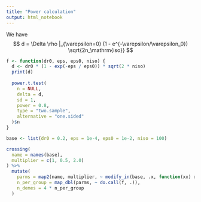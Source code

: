 ```yaml
---
title: "Power calculation"
output: html_notebook
---
```


We have
$$
d = \Delta \rho |_{\varepsilon=0} (1 - e^{-\varepsilon/\varepsilon_0}) \sqrt{2n_\mathrm{iso}}
$$

```r
f <- function(dr0, eps, eps0, niso) {
  d <- dr0 * (1 - exp(-eps / eps0)) * sqrt(2 * niso)
  print(d)
  
  power.t.test(
    n = NULL,
    delta = d,
    sd = 1,
    power = 0.8,
    type = "two.sample",
    alternative = "one.sided"
  )$n
}

base <- list(dr0 = 0.2, eps = 1e-4, eps0 = 1e-2, niso = 100)

crossing(
  name = names(base),
  multiplier = c(1, 0.5, 2.0)
) %>%
  mutate(
    parms = map2(name, multiplier, ~ modify_in(base, .x, function(xx) xx * .y)),
    n_per_group = map_dbl(parms, ~ do.call(f, .)),
    n_demes = 4 * n_per_group
  )
```
